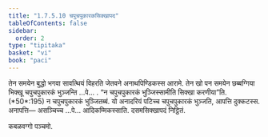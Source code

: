 ```yaml
---
title: "1.7.5.10 चपुचपुकारकसिक्खापद"
tableOfContents: false
sidebar:
  order: 2
type: "tipitaka"
basket: "vi"
book: "paci"
---
```



<DynamicBreadcrumb />

<Division number="626" book="paci">

<Paragraph number="1934" book="paci">
तेन समयेन बुद्धो भगवा सावत्थियं विहरति जेतवने अनाथपिण्डिकस्स आरामे. तेन खो पन समयेन छब्बग्गिया भिक्खू चपुचपुकारकं भुञ्जन्ति …पे… .
</Paragraph>

<Paragraph number="1935" book="paci">
<Emphasis>“न चपुचपुकारकं भुञ्जिस्सामीति सिक्खा करणीया”</Emphasis>ति. (*50*:<Emphasis>195</Emphasis>)
</Paragraph>

<Paragraph number="1936" book="paci">
न चपुचपुकारकं भुञ्जितब्बं. यो अनादरियं पटिच्च चपुचपुकारकं भुञ्जति, आपत्ति दुक्कटस्स.
</Paragraph>

<Paragraph number="1937" book="paci">
अनापत्ति— असञ्चिच्च …पे… आदिकम्मिकस्साति.

</Paragraph>
</Division>

<Paragraph number="1938" type="center" book="paci">
दसमसिक्खापदं निट्ठितं.

  
कबळवग्गो पञ्चमो.
</Paragraph>